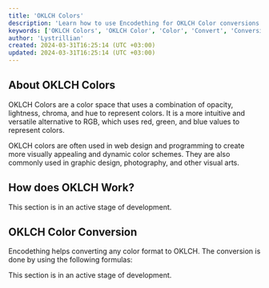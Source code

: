 ```yaml
---
title: 'OKLCH Colors'
description: 'Learn how to use Encodething for OKLCH Color conversions'
keywords: ['OKLCH Colors', 'OKLCH Color', 'Color', 'Convert', 'Conversion', 'Encodething']
author: 'Lystrillian'
created: 2024-03-31T16:25:14 (UTC +03:00)
updated: 2024-03-31T16:25:14 (UTC +03:00)
---
```


## About OKLCH Colors

OKLCH Colors are a color space that uses a combination of opacity, lightness, chroma, and hue to represent colors. It is a more intuitive and versatile alternative to RGB, which uses red, green, and blue values to represent colors.

OKLCH colors are often used in web design and programming to create more visually appealing and dynamic color schemes. They are also commonly used in graphic design, photography, and other visual arts.

## How does OKLCH Work?

<Callout type="warning">This section is in an active stage of development.</Callout>

## OKLCH Color Conversion

Encodething helps converting any color format to OKLCH. The conversion is done by using the following formulas:

<Callout type="warning">This section is in an active stage of development.</Callout>
